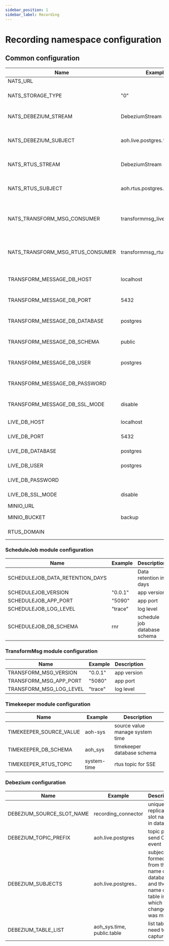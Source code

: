 ```yaml
---
sidebar_position: 1
sidebar_label: Recording
---
```


# Recording namespace configuration

## Common configuration

| Name                            | Example           | Description                                                                      |
| ------------------------------- | ----------------- | ---------------------------------------------------------------------------------|
| NATS_URL                        |                   | NATS url                    |
| NATS_STORAGE_TYPE               | "0" | NATS storage type: 0 - files, 1 - memory |
| NATS_DEBEZIUM_STREAM            | DebeziumStream | Stream name for CDC live database |
| NATS_DEBEZIUM_SUBJECT           | aoh.live.postgres.* | Stream subject for CDC live database |
| NATS_RTUS_STREAM                | DebeziumStream | Stream name for CDC rtus database |
| NATS_RTUS_SUBJECT               |  aoh.rtus.postgres.* | Stream subject for CDC rtus database |
| NATS_TRANSFORM_MSG_CONSUMER     | transformmsg_live_consumer | TransformMsg module consumer name for live database |
| NATS_TRANSFORM_MSG_RTUS_CONSUMER| transformmsg_rtus_consumer |TransformMsg module consumer name for rtus database |
| TRANSFORM_MESSAGE_DB_HOST       | localhost | Transform message DB information |
| TRANSFORM_MESSAGE_DB_PORT       | 5432 | Transform message DB information |
| TRANSFORM_MESSAGE_DB_DATABASE   | postgres | Transform message DB information |
| TRANSFORM_MESSAGE_DB_SCHEMA     | public | Transform message DB information |
| TRANSFORM_MESSAGE_DB_USER       | postgres | Transform message DB information |
| TRANSFORM_MESSAGE_DB_PASSWORD   |        | Transform message DB information |
| TRANSFORM_MESSAGE_DB_SSL_MODE   | disable | Transform message DB information |
| LIVE_DB_HOST                    | localhost | Live DB information |
| LIVE_DB_PORT                    | 5432 | Live DB information |
| LIVE_DB_DATABASE                | postgres | Live DB information |
| LIVE_DB_USER                    | postgres | Live DB information |
| LIVE_DB_PASSWORD                | | Live DB information |
| LIVE_DB_SSL_MODE                | disable | Live DB information |
| MINIO_URL                       | | Storage host |
| MINIO_BUCKET                    | backup | Storage bucket name |
| RTUS_DOMAIN                     | | RTUS service domain |

### ScheduleJob module configuration
| Name                            | Example           | Description                                                                      |
| ------------------------------- | ----------------- | ---------------------------------------------------------------------------------|
| SCHEDULEJOB_DATA_RETENTION_DAYS |                   | Data retention in days                    |
| SCHEDULEJOB_VERSION             | "0.0.1" | app version |
| SCHEDULEJOB_APP_PORT            | "5090" |  app port |
| SCHEDULEJOB_LOG_LEVEL           | "trace" | log level |
| SCHEDULEJOB_DB_SCHEMA           | rnr | schedule job database schema |

### TransformMsg module configuration
| Name                    | Example           | Description                                                                      |
| ------------------------| ----------------- | ---------------------------------------------------------------------------------|
| TRANSFORM_MSG_VERSION   | "0.0.1" | app version |
| TRANSFORM_MSG_APP_PORT  | "5080" | app port |
| TRANSFORM_MSG_LOG_LEVEL | "trace" | log level |

### Timekeeper module configuration
| Name                    | Example           | Description                                                                      |
| ------------------------| ----------------- | ---------------------------------------------------------------------------------|
| TIMEKEEPER_SOURCE_VALUE | aoh-sys | source value manage system time |
| TIMEKEEPER_DB_SCHEMA | aoh_sys | timekeeper database schema |
| TIMEKEEPER_RTUS_TOPIC | system-time | rtus topic for SSE |

### Debezium configuration
| Name                      | Example           | Description                                                                      |
| ------------------------- | ----------------- | ---------------------------------------------------------------------------------|
| DEBEZIUM_SOURCE_SLOT_NAME | recording_connector | unique replication slot name in database|
| DEBEZIUM_TOPIC_PREFIX     | aoh.live.postgres | topic prefix send CDC event |
| DEBEZIUM_SUBJECTS         | aoh.live.postgres.*.* | subject is formed from the name of the database and the name of the table in which the change was made |
| DEBEZIUM_TABLE_LIST       | aoh_sys.time, public.table | list table need to be captured |